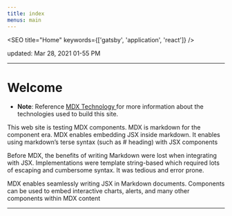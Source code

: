 ```yaml
---
title: index
menus: main
---
```




<SEO title="Home" keywords={['gatsby', 'application', 'react']} />

updated: Mar 28, 2021 01-55 PM

---

# Welcome

- **Note**: Reference  [MDX Technology ](/links) for more information about the technologies  used to build this site.

This web site is testing MDX components. MDX is markdown for the component era. MDX enables embedding JSX inside markdown. It enables using  markdown’s terse syntax (such as # heading) with JSX components

Before MDX, the benefits of writing Markdown were lost when integrating with JSX. Implementations were template string-based which required lots of escaping and cumbersome syntax. It was tedious and error prone.


MDX enables seamlessly writing JSX in Markdown documents. Components can be used to embed interactive charts, alerts, and many other components within MDX content


<!---<div style={{ maxWidth: '300px', marginBottom: '1.45rem' }}>
  <Image />
</div> --->

---

<!--
- <Link to="/testmdx/">test_mdx</Link>
- <Link to="/links/">MDX Technology Links</Link>
-->

